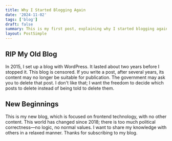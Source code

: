 ```yaml
---
title: Why I Started Blogging Again
date: '2024-11-02'
tags: ['blog']
draft: false
summary: This is my first post, explaining why I started blogging again
layout: PostSimple
---
```


## RIP My Old Blog

In 2015, I set up a blog with WordPress. It lasted about two years before I stopped it. This blog is censored.
If you write a post, after several years, its content may no longer be suitable for publication. The government may ask you to delete that post.
I don't like that; I want the freedom to decide which posts to delete instead of being told to delete them.

## New Beginnings

This is my new blog, which is focused on frontend technology, with no other content.
This world has changed since 2018; there is too much political correctness—no logic, no normal values.
I want to share my knowledge with others in a relaxed manner.
Thanks for subscribing to my blog.
